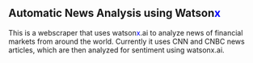 
## Automatic News Analysis using Watson<span style="color:blue">x</span>

<PageDescription>

This is a webscraper that uses watson<span style="color:blue">x</span>.ai to analyze news of financial markets from around the world. Currently it uses CNN and CNBC news articles, which are then analyzed for sentiment using watsonx.ai.

</PageDescription>

